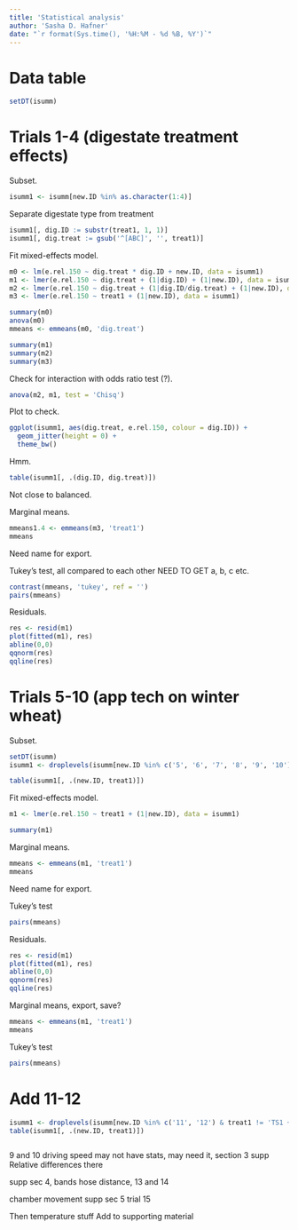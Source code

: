 ```yaml
---
title: 'Statistical analysis'
author: 'Sasha D. Hafner'
date: "`r format(Sys.time(), '%H:%M - %d %B, %Y')`"
---
```


# Data table
```r
setDT(isumm)
```

# Trials 1-4 (digestate treatment effects)

Subset.

```r
isumm1 <- isumm[new.ID %in% as.character(1:4)]
```

Separate digestate type from treatment

```r
isumm1[, dig.ID := substr(treat1, 1, 1)]
isumm1[, dig.treat := gsub('^[ABC]', '', treat1)]
```

Fit mixed-effects model.

```r
m0 <- lm(e.rel.150 ~ dig.treat * dig.ID + new.ID, data = isumm1)
m1 <- lmer(e.rel.150 ~ dig.treat + (1|dig.ID) + (1|new.ID), data = isumm1)
m2 <- lmer(e.rel.150 ~ dig.treat + (1|dig.ID/dig.treat) + (1|new.ID), data = isumm1)
m3 <- lmer(e.rel.150 ~ treat1 + (1|new.ID), data = isumm1)
```

```r
summary(m0)
anova(m0)
mmeans <- emmeans(m0, 'dig.treat')
```

```r
summary(m1)
summary(m2)
summary(m3)
```

Check for interaction with odds ratio test (?).

```r
anova(m2, m1, test = 'Chisq')
```

Plot to check.

```r
ggplot(isumm1, aes(dig.treat, e.rel.150, colour = dig.ID)) +
  geom_jitter(height = 0) +
  theme_bw()
```

Hmm.

```r
table(isumm1[, .(dig.ID, dig.treat)])
```

Not close to balanced.


Marginal means.

```r
mmeans1.4 <- emmeans(m3, 'treat1')
mmeans
```

Need name for export.

Tukey's test, all compared to each other
NEED TO GET a, b, c etc.

```r
contrast(mmeans, 'tukey', ref = '')
pairs(mmeans)
```

Residuals.

```r
res <- resid(m1)
plot(fitted(m1), res)
abline(0,0)
qqnorm(res)
qqline(res)
```

# Trials 5-10 (app tech on winter wheat)

Subset.

```r
setDT(isumm)
isumm1 <- droplevels(isumm[new.ID %in% c('5', '6', '7', '8', '9', '10') & !treat1 %in% c('TH-4', 'TS1-4')])
```

```r
table(isumm1[, .(new.ID, treat1)])
```

Fit mixed-effects model.

```r
m1 <- lmer(e.rel.150 ~ treat1 + (1|new.ID), data = isumm1)
```

```r
summary(m1)
```

Marginal means.

```r
mmeans <- emmeans(m1, 'treat1')
mmeans
```

Need name for export.

Tukey's test

```r
pairs(mmeans)
```

Residuals.

```r
res <- resid(m1)
plot(fitted(m1), res)
abline(0,0)
qqnorm(res)
qqline(res)
```

Marginal means, export, save?

```r
mmeans <- emmeans(m1, 'treat1')
mmeans
```

Tukey's test
```r
pairs(mmeans)
```

# Add 11-12

```r
isumm1 <- droplevels(isumm[new.ID %in% c('11', '12') & treat1 != 'TS1 + acid', ])
table(isumm1[, .(new.ID, treat1)])
```

```r

```


9 and 10 driving speed may not have stats, may need it, section 3 supp
Relative differences there

supp sec 4, bands
hose distance, 13 and 14

chamber movement supp sec 5
trial 15

Then temperature stuff
Add to supporting material
